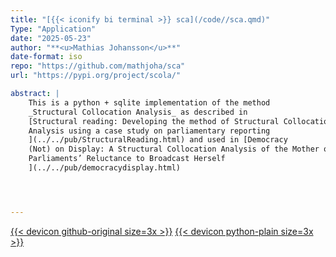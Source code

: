 ```yaml
---
title: "[{{< iconify bi terminal >}} sca](/code//sca.qmd)"
Type: "Application"
date: "2025-05-23"
author: "**<u>Mathias Johansson</u>**"
date-format: iso
repo: "https://github.com/mathjoha/sca"
url: "https://pypi.org/project/scola/"

abstract: |
    This is a python + sqlite implementation of the method
    _Structural Collocation Analysis_ as described in
    [Structural reading: Developing the method of Structural Collocation
    Analysis using a case study on parliamentary reporting
    ](../../pub/StructuralReading.html) and used in [Democracy
    (Not) on Display: A Structural Collocation Analysis of the Mother of All
    Parliaments’ Reluctance to Broadcast Herself
    ](../../pub/democracydisplay.html)




---
```



[{{< devicon github-original size=3x >}}]({{< meta repo >}})
[{{< devicon python-plain size=3x >}}]({{< meta url >}})
